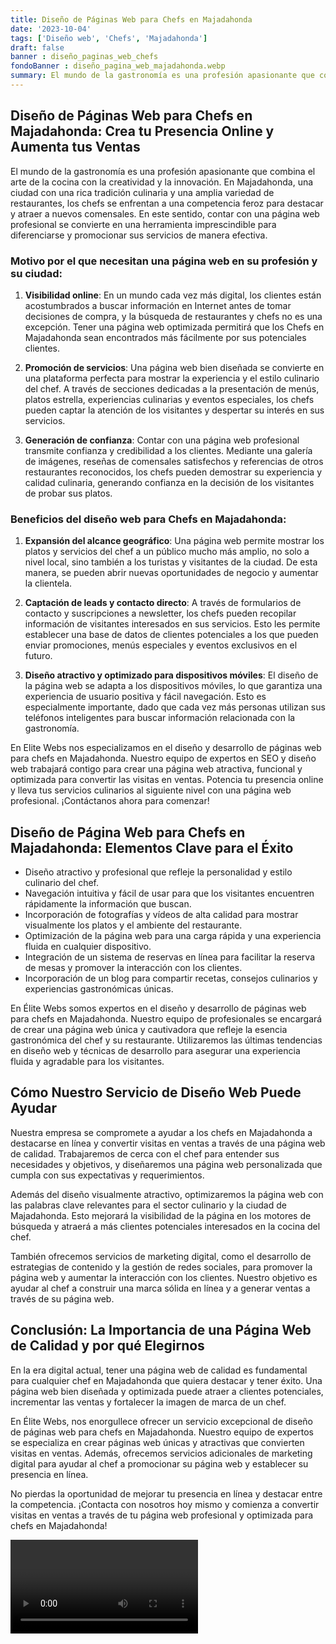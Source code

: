 ```yaml
---
title: Diseño de Páginas Web para Chefs en Majadahonda
date: '2023-10-04'
tags: ['Diseño web', 'Chefs', 'Majadahonda']
draft: false
banner : diseño_paginas_web_chefs
fondoBanner : diseño_pagina_web_majadahonda.webp
summary: El mundo de la gastronomía es una profesión apasionante que combina el arte de la cocina con la creatividad y la innovación. En Majadahonda, una ciudad con una rica tradición culinaria y una amplia variedad de restaurantes, los chefs se enfrentan a una competencia feroz para destacar y atraer a nuevos comensales. En este sentido, contar con una página web profesional se convierte en una herramienta imprescindible para diferenciarse y promocionar sus servicios de manera efectiva.
---
```


## Diseño de Páginas Web para Chefs en Majadahonda: Crea tu Presencia Online y Aumenta tus Ventas

El mundo de la gastronomía es una profesión apasionante que combina el arte de la cocina con la creatividad y la innovación. En Majadahonda, una ciudad con una rica tradición culinaria y una amplia variedad de restaurantes, los chefs se enfrentan a una competencia feroz para destacar y atraer a nuevos comensales. En este sentido, contar con una página web profesional se convierte en una herramienta imprescindible para diferenciarse y promocionar sus servicios de manera efectiva.

### Motivo por el que necesitan una página web en su profesión y su ciudad:

1. **Visibilidad online**: En un mundo cada vez más digital, los clientes están acostumbrados a buscar información en Internet antes de tomar decisiones de compra, y la búsqueda de restaurantes y chefs no es una excepción. Tener una página web optimizada permitirá que los Chefs en Majadahonda sean encontrados más fácilmente por sus potenciales clientes.

2. **Promoción de servicios**: Una página web bien diseñada se convierte en una plataforma perfecta para mostrar la experiencia y el estilo culinario del chef. A través de secciones dedicadas a la presentación de menús, platos estrella, experiencias culinarias y eventos especiales, los chefs pueden captar la atención de los visitantes y despertar su interés en sus servicios.

3. **Generación de confianza**: Contar con una página web profesional transmite confianza y credibilidad a los clientes. Mediante una galería de imágenes, reseñas de comensales satisfechos y referencias de otros restaurantes reconocidos, los chefs pueden demostrar su experiencia y calidad culinaria, generando confianza en la decisión de los visitantes de probar sus platos.

### Beneficios del diseño web para Chefs en Majadahonda:

1. **Expansión del alcance geográfico**: Una página web permite mostrar los platos y servicios del chef a un público mucho más amplio, no solo a nivel local, sino también a los turistas y visitantes de la ciudad. De esta manera, se pueden abrir nuevas oportunidades de negocio y aumentar la clientela.

2. **Captación de leads y contacto directo**: A través de formularios de contacto y suscripciones a newsletter, los chefs pueden recopilar información de visitantes interesados en sus servicios. Esto les permite establecer una base de datos de clientes potenciales a los que pueden enviar promociones, menús especiales y eventos exclusivos en el futuro.

3. **Diseño atractivo y optimizado para dispositivos móviles**: El diseño de la página web se adapta a los dispositivos móviles, lo que garantiza una experiencia de usuario positiva y fácil navegación. Esto es especialmente importante, dado que cada vez más personas utilizan sus teléfonos inteligentes para buscar información relacionada con la gastronomía.

En Elite Webs nos especializamos en el diseño y desarrollo de páginas web para chefs en Majadahonda. Nuestro equipo de expertos en SEO y diseño web trabajará contigo para crear una página web atractiva, funcional y optimizada para convertir las visitas en ventas. Potencia tu presencia online y lleva tus servicios culinarios al siguiente nivel con una página web profesional. ¡Contáctanos ahora para comenzar!

<GifSeo />

<Cta />

## Diseño de Página Web para Chefs en Majadahonda: Elementos Clave para el Éxito

- Diseño atractivo y profesional que refleje la personalidad y estilo culinario del chef.
- Navegación intuitiva y fácil de usar para que los visitantes encuentren rápidamente la información que buscan.
- Incorporación de fotografías y vídeos de alta calidad para mostrar visualmente los platos y el ambiente del restaurante.
- Optimización de la página web para una carga rápida y una experiencia fluida en cualquier dispositivo.
- Integración de un sistema de reservas en línea para facilitar la reserva de mesas y promover la interacción con los clientes.
- Incorporación de un blog para compartir recetas, consejos culinarios y experiencias gastronómicas únicas.

En Élite Webs somos expertos en el diseño y desarrollo de páginas web para chefs en Majadahonda. Nuestro equipo de profesionales se encargará de crear una página web única y cautivadora que refleje la esencia gastronómica del chef y su restaurante. Utilizaremos las últimas tendencias en diseño web y técnicas de desarrollo para asegurar una experiencia fluida y agradable para los visitantes.

## Cómo Nuestro Servicio de Diseño Web Puede Ayudar

Nuestra empresa se compromete a ayudar a los chefs en Majadahonda a destacarse en línea y convertir visitas en ventas a través de una página web de calidad. Trabajaremos de cerca con el chef para entender sus necesidades y objetivos, y diseñaremos una página web personalizada que cumpla con sus expectativas y requerimientos.

Además del diseño visualmente atractivo, optimizaremos la página web con las palabras clave relevantes para el sector culinario y la ciudad de Majadahonda. Esto mejorará la visibilidad de la página en los motores de búsqueda y atraerá a más clientes potenciales interesados en la cocina del chef.

También ofrecemos servicios de marketing digital, como el desarrollo de estrategias de contenido y la gestión de redes sociales, para promover la página web y aumentar la interacción con los clientes. Nuestro objetivo es ayudar al chef a construir una marca sólida en línea y a generar ventas a través de su página web.

## Conclusión: La Importancia de una Página Web de Calidad y por qué Elegirnos

En la era digital actual, tener una página web de calidad es fundamental para cualquier chef en Majadahonda que quiera destacar y tener éxito. Una página web bien diseñada y optimizada puede atraer a clientes potenciales, incrementar las ventas y fortalecer la imagen de marca de un chef.

En Élite Webs, nos enorgullece ofrecer un servicio excepcional de diseño de páginas web para chefs en Majadahonda. Nuestro equipo de expertos se especializa en crear páginas web únicas y atractivas que convierten visitas en ventas. Además, ofrecemos servicios adicionales de marketing digital para ayudar al chef a promocionar su página web y establecer su presencia en línea.

No pierdas la oportunidad de mejorar tu presencia en línea y destacar entre la competencia. ¡Contacta con nosotros hoy mismo y comienza a convertir visitas en ventas a través de tu página web profesional y optimizada para chefs en Majadahonda!

<Video />

<CtaBot job='Chefs' city='Majadahonda'/>

<Gmaps query='Majadahonda+españa+maps' />